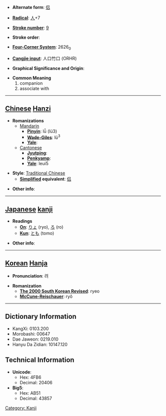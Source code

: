 * '''Alternate form''': [[侣]]

* '''[[Wiktionary:Chinese radical index| Radical]]''': [[Wiktionary:Chinese radical index 人|人]]+7

* '''[[Wiktionary:Chinese total strokes index|Stroke number]]''': [[Wiktionary:Chinese total strokes index 9|9]]

* '''Stroke order''': 

* '''[[Wiktionary:Chinese four corner index|Four-Corner System]]''': 2626<sub>0</sub>

* '''[[Wiktionary:Chinese Cangjie index|Cangjie input]]''': 人口竹口 (ORHR)

* '''Graphical Significance and Origin''': 

* '''Common Meaning'''
*#companion
*# associate with


----

== [[Chinese]] [[Hanzi]] ==

* '''Romanizations'''
** [[Mandarin]]
*** '''[[Pinyin]]''': lǚ (lü3)
*** '''[[Wade-Giles]]''': lü<sup>3</sup>
*** '''[[Yale]]''': 
**[[Cantonese]]
***'''[[Jyutping]]''':
***'''[[Penkyamp]]''': 
***'''[[Yale]]''': leui5

* '''Style''': [[Traditional Chinese]] 
** '''[[Simplified Chinese|Simplified]] equivalent''': [[侣]]

* '''Other info''': 

----

== [[Japanese]] [[kanji]] ==

* '''Readings'''
** '''[[On]]''': [[りょ]] (ryo), [[ろ]] (ro)
** '''[[Kun]]''': [[とも]] (tomo)

* '''Other info''':  

----

== [[Korean]] [[Hanja]] ==

* '''Pronunciation''': 려

* '''Romanization'''
** '''[[The 2000 South Korean Revised Romanization|The 2000 South Korean Revised]]''': ryeo
** '''[[McCune-Reischauer]]''': ryŏ

----

== Dictionary Information ==

* KangXi: 0103.200
* Morobashi: 00647
* Dae Jaweon: 0219.010
* Hanyu Da Zidian: 10147.120

== Technical Information ==

* '''Unicode''':
** Hex: 4FB6
** Decimal: 20406
* '''Big5''':
** Hex: AB51
** Decimal: 43857


[[Category: Kanji]]